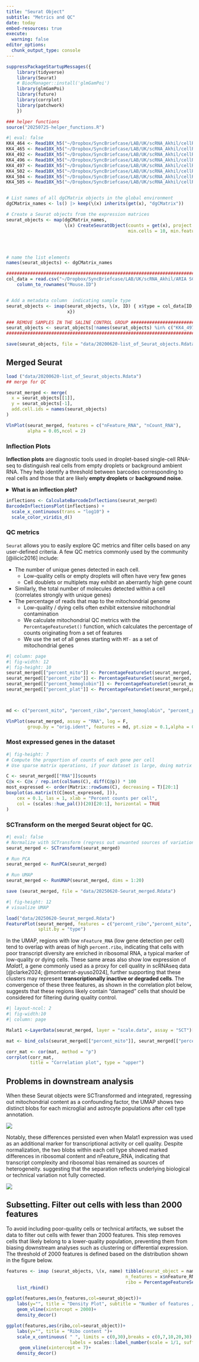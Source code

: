 ```yaml
---
title: "Seurat Object"
subtitle: "Metrics and QC"
date: today
embed-resources: true
execute: 
  warning: false
editor_options: 
  chunk_output_type: console
---
```


```r
suppressPackageStartupMessages({
    library(tidyverse)
    library(Seurat)
    # BiocManager::install('glmGamPoi') 
    library(glmGamPoi)
    library(future)
    library(corrplot)
    library(patchwork)
    })

### helper functions
source("20250725-helper_functions.R")
```

```r
#| eval: false
KK4_464 <- Read10X_h5("~/Dropbox/SyncBriefcase/LAB/UK/scRNA_Akhil/cellRanger_data/464/filtered_feature_bc_matrix.h5")
KK4_465 <- Read10X_h5("~/Dropbox/SyncBriefcase/LAB/UK/scRNA_Akhil/cellRanger_data/465/filtered_feature_bc_matrix.h5")
KK4_492 <- Read10X_h5("~/Dropbox/SyncBriefcase/LAB/UK/scRNA_Akhil/cellRanger_data/492/filtered_feature_bc_matrix.h5")
KK4_496 <- Read10X_h5("~/Dropbox/SyncBriefcase/LAB/UK/scRNA_Akhil/cellRanger_data/496/filtered_feature_bc_matrix.h5")
KK4_497 <- Read10X_h5("~/Dropbox/SyncBriefcase/LAB/UK/scRNA_Akhil/cellRanger_data/497/filtered_feature_bc_matrix.h5")
KK4_502 <- Read10X_h5("~/Dropbox/SyncBriefcase/LAB/UK/scRNA_Akhil/cellRanger_data/502/filtered_feature_bc_matrix.h5")
KK4_504 <- Read10X_h5("~/Dropbox/SyncBriefcase/LAB/UK/scRNA_Akhil/cellRanger_data/504/filtered_feature_bc_matrix.h5")
KK4_505 <- Read10X_h5("~/Dropbox/SyncBriefcase/LAB/UK/scRNA_Akhil/cellRanger_data/505/filtered_feature_bc_matrix.h5")


# List names of all dgCMatrix objects in the global environment
dgCMatrix_names <- ls() |> keep(\(x) inherits(get(x), "dgCMatrix"))

# Create a Seurat objects from the expression matrices
seurat_objects <- map(dgCMatrix_names,
                      \(x) CreateSeuratObject(counts = get(x), project = x, 
                                              min.cells = 10, min.features = 200))




# name the list elements
names(seurat_objects) <- dgCMatrix_names

################################################################################
col_data = read.csv("~/Dropbox/SyncBriefcase/LAB/UK/scRNA_Akhil/ARIA SC Prep Info.csv") |> 
    column_to_rownames("Mouse.ID")


# Add a metadata column  indicating sample type
seurat_objects <- imap(seurat_objects, \(x, ID) { x$type = col_data[ID, "Treatment.Group"]
                       x})

### REMOVE SAMPLES IN THE SALINE CONTROL GROUP ########################################
seurat_objects <- seurat_objects[!names(seurat_objects) %in% c("KK4_497", "KK4_505")] #
#######################################################################################

save(seurat_objects, file = "data/20200620-list_of_Seurat_objects.Rdata")

```

## Merged Seurat

```r

load ("data/20200620-list_of_Seurat_objects.Rdata")
## merge for QC

seurat_merged <- merge(
  x = seurat_objects[[1]],
  y = seurat_objects[-1],
  add.cell.ids = names(seurat_objects)
)
```

```r
VlnPlot(seurat_merged, features = c("nFeature_RNA", "nCount_RNA"), 
        alpha = 0.05,ncol = 2)
```

### Inflection Plots

**Inflection plots** are diagnostic tools used in droplet-based single-cell RNA-seq to distinguish real cells from empty droplets or background ambient RNA. They help identify a threshold between barcodes corresponding to real cells and those that are likely **empty droplets** or **background noise**.

<details>

<summary>**What is an inflection plot?**</summary>

An inflection plot usually shows:

-   The **barcode rank** (x-axis, in decreasing order of total UMI counts per barcode)
-   The **total UMI count per barcode** (y-axis)

Barcodes are ranked from highest to lowest UMI count. The shape of the curve is typically steep initially (real cells with high counts) and then flattens out (empty droplets or noise).

**Key regions in the plot**:

1.  **Left (steep drop)**: Real cells with high transcript counts.
2.  **Inflection point / knee**: A natural drop in total UMI count. This point is used to define a threshold between real cells and background.
3.  **Right (flat tail)**: Low UMI barcodes, likely empty droplets or ambient RNA.

**How it's used**:

-   **Empty droplets**: Barcodes after the knee point usually correspond to droplets that did not capture a cell, containing only ambient RNA.
-   **Background/ambient RNA**: These droplets have very low transcript counts and a high mitochondrial content.
-   **Multiplets (doublets/triplets)**: These tend to lie **before** the inflection point, but with abnormally high counts. They're not detected by the plot directly, but if a barcode has **too many** UMIs or genes, it may be flagged as a possible doublet. These are detected better with dedicated tools like **DoubletFinder** or **Scrublet**.

</details>

```r
inflections <- CalculateBarcodeInflections(seurat_merged)
BarcodeInflectionsPlot(inflections) +
  scale_x_continuous(trans = "log10") +
  scale_color_viridis_d()
```

### QC metrics

`Seurat` allows you to easily explore QC metrics and filter cells based on any user-defined criteria. A few QC metrics commonly used by the community [@ilicic2016] include:

-   The number of unique genes detected in each cell.
    -   Low-quality cells or empty droplets will often have very few genes
    -   Cell doublets or multiplets may exhibit an aberrantly high gene count
-   Similarly, the total number of molecules detected within a cell (correlates strongly with unique genes)
-   The percentage of reads that map to the mitochondrial genome
    -   Low-quality / dying cells often exhibit extensive mitochondrial contamination
    -   We calculate mitochondrial QC metrics with the `PercentageFeatureSet()` function, which calculates the percentage of counts originating from a set of features
    -   We use the set of all genes starting with `MT-` as a set of mitochondrial genes

```r
#| column: page
#| fig-width: 12
#| fig-height: 10
seurat_merged[["percent_mito"]] <- PercentageFeatureSet(seurat_merged, pattern = "^mt")
seurat_merged[["percent_ribo"]] <- PercentageFeatureSet(seurat_merged, pattern = "^Rp[ls]")
seurat_merged[["percent_hemoglobin"]] <- PercentageFeatureSet(seurat_merged, pattern = "^Hb[^PES]")
seurat_merged[["percent_plat"]] <- PercentageFeatureSet(seurat_merged,pattern = "Pecam1|Pf4")



md <- c("percent_mito", "percent_ribo","percent_hemoglobin", "percent_plat", "Malat1" )

VlnPlot(seurat_merged, assay = "RNA", log = F,
        group.by = "orig.ident", features = md, pt.size = 0.1,alpha = 0.01, ncol = 2)
```

### Most expressed genes in the dataset

```r
#| fig-height: 7
# Compute the proportion of counts of each gene per cell
# Use sparse matrix operations, if your dataset is large, doing matrix devisions the regular way will take a very long time.

C <- seurat_merged[["RNA"]]$counts
C@x <- C@x / rep.int(colSums(C), diff(C@p)) * 100
most_expressed <- order(Matrix::rowSums(C), decreasing = T)[20:1]
boxplot(as.matrix(t(C[most_expressed, ])),
    cex = 0.1, las = 1, xlab = "Percent counts per cell",
    col = (scales::hue_pal())(20)[20:1], horizontal = TRUE
)
```

### SCTransform on the merged Seurat object for QC.

```r
#| eval: false
# Normalize with SCTransform (regress out unwanted sources of variation if needed)
seurat_merged <- SCTransform(seurat_merged)

# Run PCA
seurat_merged <- RunPCA(seurat_merged)

# Run UMAP
seurat_merged <- RunUMAP(seurat_merged, dims = 1:20)

save (seurat_merged, file = "data/20250620-Seurat_merged.Rdata")
```

```r
#| fig-height: 12
# visualize UMAP

load("data/20250620-Seurat_merged.Rdata")
FeaturePlot(seurat_merged, features = c("percent_ribo","percent_mito", "nFeature_RNA","Malat1"), 
            split.by = "type")


```

In the UMAP, regions with low `nFeature_RNA` (low gene detection per cell) tend to overlap with areas of high `percent.ribo`, indicating that cells with poor transcript diversity are enriched in ribosomal RNA, a typical marker of low-quality or dying cells. These same areas also show low expression of *Malat1*, a gene commonly used as a proxy for cell quality in scRNAseq data [@clarke2024; @montserrat-ayuso2024], further supporting that these clusters may represent **transcriptionally inactive or degraded cells**. The convergence of these three features, as shown in the correlation plot below, suggests that these regions likely contain "damaged" cells that should be considered for filtering during quality control.

```r

#| layout-ncol: 2
#| fig-width:10
#| column: page

Malat1 <-LayerData(seurat_merged, layer = "scale.data", assay = "SCT")["Malat1", ]

mat <- bind_cols(seurat_merged[["percent_mito"]], seurat_merged[["percent_ribo"]], seurat_merged[["percent_hemoglobin"]], seurat_merged[["percent_plat"]], Malat1 = Malat1, seurat_merged[["nFeature_RNA"]]) 

corr_mat <- cor(mat, method = "p")
corrplot(corr_mat,
         title = "Correlation plot", type = "upper")


```

## Problems in downstream analysis

When these Seurat objects were SCTransformed and integrated, regressing out mitochondrial content as a confounding factor, the UMAP shows two distinct blobs for each microglial and astrocyte populations after cell type annotation.

![](image/umap0.png)

Notably, these differences persisted even when Malat1 expression was used as an additional marker for transcriptional activity or cell quality. Despite normalization, the two blobs within each cell type showed marked differences in ribosomal content and nFeature_RNA, indicating that transcript complexity and ribosomal bias remained as sources of heterogeneity. suggesting that the separation reflects underlying biological or technical variation not fully corrected.

![](image/umap1.png)

## Subsetting. Filter out cells with less than 2000 features

To avoid including poor-quality cells or technical artifacts, we subset the data to filter out cells with fewer than 2000 features. This step removes cells that likely belong to a lower-quality population, preventing them from biasing downstream analyses such as clustering or differential expression. The threshold of 2000 features is defined based on the distribution shown in the figure below.

```r


features <- imap (seurat_objects, \(x, name) tibble(seurat_object = name,
                                             n_features = x$nFeature_RNA,
                                             ribo = PercentageFeatureSet(x, pattern = "^Rp[ls]"))) |> 
    list_rbind()

ggplot(features,aes(n_features,col=seurat_object))+
    labs(y="", title = "Density Plot", subtitle = "Number of features / cell")+
    geom_vline(xintercept = 2000)+
    density_decor()

ggplot(features,aes(ribo,col=seurat_object))+
    labs(y="", title = "Ribo content ")+
    scale_x_continuous( " ", limits = c(0,30),breaks = c(0,7,10,20,30),
                        labels = scales::label_number(scale = 1/1, suffix = "%"))+
     geom_vline(xintercept = 7)+
    density_decor()

```
